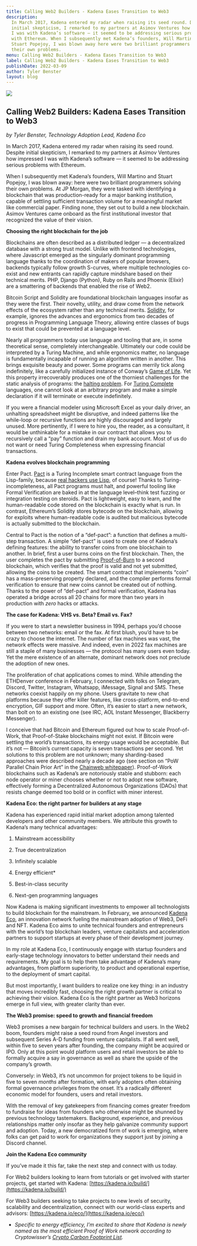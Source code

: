 ```yaml
---
title: Calling Web2 Builders - Kadena Eases Transition to Web3
description:
  In March 2017, Kadena entered my radar when raising its seed round. Despite
  initial skepticism, I remarked to my partners at Asimov Ventures how impressed
  I was with Kadena’s software — it seemed to be addressing serious problems
  with Ethereum. When I subsequently met Kadena’s founders, Will Martino and
  Stuart Popejoy, I was blown away here were two brilliant programmers solving
  their own problems.
menu: Calling Web2 Builders - Kadena Eases Transition to Web3
label: Calling Web2 Builders - Kadena Eases Transition to Web3
publishDate: 2022-03-09
author: Tyler Benster
layout: blog
---
```


![](/assets/blog/1_jYzwXoAJq18vJgaOfl9rgA.webp)

## Calling Web2 Builders: Kadena Eases Transition to Web3

_by Tyler Benster, Technology Adoption Lead, Kadena Eco_

In March 2017, Kadena entered my radar when raising its seed round. Despite
initial skepticism, I remarked to my partners at Asimov Ventures how impressed I
was with Kadena’s software — it seemed to be addressing serious problems with
Ethereum.

When I subsequently met Kadena’s founders, Will Martino and Stuart Popejoy, I
was blown away: here were two brilliant programmers solving their own problems.
At JP Morgan, they were tasked with identifying a blockchain that was
production-ready for a major banking institution, capable of settling sufficient
transaction volume for a meaningful market like commercial paper. Finding none,
they set out to build a new blockchain. Asimov Ventures came onboard as the
first institutional investor that recognized the value of their vision.

**Choosing the right blockchain for the job**

Blockchains are often described as a distributed ledger — a decentralized
database with a strong trust model. Unlike with frontend technologies, where
Javascript emerged as the singularly dominant programming language thanks to the
coordination of makers of popular browsers, backends typically follow growth
S-curves, where multiple technologies co-exist and new entrants can rapidly
capture mindshare based on their technical merits. PHP, Django (Python), Ruby on
Rails and Phoenix (Elixir) are a smattering of backends that enabled the rise of
Web2.

Bitcoin Script and Solidity are foundational blockchain languages insofar as
they were the first. Their novelty, utility, and draw come from the network
effects of the ecosystem rather than any technical merits.
[Solidity](https://en.wikipedia.org/wiki/Solidity), for example, ignores the
advances and ergonomics from two decades of progress in Programming Language
Theory, allowing entire classes of bugs to exist that could be prevented at a
language level.

Nearly all programmers today use language and tooling that are, in some
theoretical sense, completely interchangeable. Ultimately our code could be
interpreted by a Turing Machine, and while ergonomics matter, no language is
fundamentally incapable of running an algorithm written in another. This brings
exquisite beauty and power. Some programs can merrily tick along indefinitely,
like a carefully initialized instance of Conway’s
[Game of Life](https://playgameoflife.com/). Yet this property irrecoverably
produces one of the thorniest challenges for the static analysis of programs:
the [halting problem](https://brilliant.org/wiki/halting-problem/). For
[Turing Complete](https://academy.binance.com/en/glossary/turing-complete)
languages, one cannot look at an arbitrary program and make a simple declaration
if it will terminate or execute indefinitely.

If you were a financial modeler using Microsoft Excel as your daily driver, an
unhalting spreadsheet might be disruptive, and indeed patterns like the
while-loop or recursive functions are highly discouraged and largely unused.
More pertinently, if I were to hire you, the reader, as a consultant, it would
be unthinkable for a mistake in our contract that allows you to recursively call
a “pay” function and drain my bank account. Most of us do not want or need
Turing Completeness when expressing financial transactions.

**Kadena evolves blockchain programming**

Enter Pact. [Pact](https://medium.com/kadena-io/tagged/pact) is a Turing
Incomplete smart contract language from the Lisp-family, because
[real hackers use Lisp](http://www.paulgraham.com/avg.html), of course! Thanks
to Turing-incompleteness, all Pact programs must halt, and powerful tooling like
Formal Verification are baked in at the language level–think test fuzzing or
integration testing on steroids. Pact is lightweight, easy to learn, and the
human-readable code stored on the blockchain is exactly what is run. In
contrast, Ethereum’s Solidity stores bytecode on the blockchain, allowing for
exploits where human-readable code is audited but malicious bytecode is actually
submitted to the blockchain.

Central to Pact is the notion of a “def-pact”: a function that defines a
multi-step transaction. A simple “def-pact” is used to create one of Kadena’s
defining features: the ability to transfer coins from one blockchain to another.
In brief, first a user burns coins on the first blockchain. Then, the user
completes the pact by submitting
[Proof-of-Burn](https://www.investopedia.com/terms/p/proof-burn-cryptocurrency.asp#:~:text=Proof%20of%20burn%20%20is,%E2%80%9Cburn%E2%80%9D%20virtual%20currency%20tokens.)
to a second blockchain, which verifies that the proof is valid and not yet
submitted, allowing the coins to be created. The smart contract that implements
“coin” has a mass-preserving property declared, and the compiler performs formal
verification to ensure that new coins cannot be created out of nothing. Thanks
to the power of “def-pact” and formal verification, Kadena has operated a bridge
across all 20 chains for more than two years in production with _zero_ hacks or
attacks.

**The case for Kadena: VHS vs. Beta? Email vs. Fax?**

If you were to start a newsletter business in 1994, perhaps you’d choose between
two networks: email or the fax. At first blush, you’d have to be crazy to choose
the internet. The number of fax machines was vast, the network effects were
massive. And indeed, even in 2022 fax machines are still a staple of many
businesses — the protocol has many users even today. Yet the mere existence of
an alternate, dominant network does not preclude the adoption of new ones.

The proliferation of chat applications comes to mind. While attending the
ETHDenver conference in February, I connected with folks on Telegram, Discord,
Twitter, Instagram, Whatsapp, iMessage, Signal and SMS. These networks coexist
happily on my phone. Users gravitate to new chat platforms because they offer
killer features, like cross-platform, end-to-end encryption, GIF support and
more. Often, it’s easier to start a new network, than bolt on to an existing one
(see IRC, AOL Instant Messenger, Blackberry Messenger).

I conceive that had Bitcoin and Ethereum figured out how to scale Proof-of-Work,
that Proof-of-Stake blockchains might not exist. If Bitcoin were settling the
world’s transactions, its energy usage would be acceptable. But it’s not —
Bitcoin’s current capacity is seven transactions per second. Yet solutions to
this problem are not unknown; many sharding-based approaches were described
nearly a decade ago (see section on “PoW Parallel Chain Prior Art” in the
[Chainweb whitepaper](https://docs.kadena.io/basics/whitepapers/chainweb-layer-1)).
Proof-of-Work blockchains such as Kadena’s are notoriously stable and stubborn:
each node operator or miner chooses whether or not to adopt new software,
effectively forming a Decentralized Autonomous Organizations (DAOs) that resists
change deemed too bold or in conflict with miner interest.

**Kadena Eco: the right partner for builders at any stage**

Kadena has experienced rapid initial market adoption among talented developers
and other community members. We attribute this growth to Kadena’s many technical
advantages:

1.  Mainstream accessibility

2.  True decentralization

3.  Infinitely scalable

4.  Energy efficient\*

5.  Best-in-class security

6.  Next-gen programming languages

Now Kadena is making significant investments to empower all technologists to
build blockchain for the mainstream. In February, we announced
[Kadena Eco](https://medium.com/kadena-io/turbocharging-mainstream-adoption-with-kadena-eco-c6f4a2da1009),
an innovation network fueling the mainstream adoption of Web3, DeFi and NFT.
Kadena Eco aims to unite technical founders and entrepreneurs with the world’s
top blockchain leaders, venture capitalists and acceleration partners to support
startups at every phase of their development journey.

In my role at Kadena Eco, I continuously engage with startup founders and
early-stage technology innovators to better understand their needs and
requirements. My goal is to help them take advantage of Kadena’s many
advantages, from platform superiority, to product and operational expertise, to
the deployment of smart capital.

But most importantly, I want builders to realize one key thing: in an industry
that moves incredibly fast, choosing the right growth partner is critical to
achieving their vision. Kadena Eco is the right partner as Web3 horizons emerge
in full view, with greater clarity than ever.

**The Web3 promise: speed to growth and financial freedom**

Web3 promises a new bargain for technical builders and users. In the Web2 boom,
founders might raise a seed round from Angel investors and subsequent Series A-D
funding from venture capitalists. If all went well, within five to seven years
after founding, the company might be acquired or IPO. Only at this point would
platform users and retail investors be able to formally acquire a say in
governance as well as share the upside of the company’s growth.

Conversely: in Web3, it’s not uncommon for project tokens to be liquid in five
to seven _months_ after formation, with early adopters often obtaining formal
governance privileges from the onset. It’s a radically different economic model
for founders, users and retail investors.

With the removal of key gatekeepers from financing comes greater freedom to
fundraise for ideas from founders who otherwise might be shunned by previous
technology tastemakers. Background, experience, and previous relationships
matter only insofar as they help galvanize community support and adoption.
Today, a new democratized form of work is emerging, where folks can get paid to
work for organizations they support just by joining a Discord channel.

**Join the Kadena Eco community**

If you’ve made it this far, take the next step and connect with us today.

For Web2 builders looking to learn from tutorials or get involved with starter
projects, get started with Kadena:
[https://kadena.io/build/](https://kadena.io/build/)

For Web3 builders seeking to take projects to new levels of security,
scalability and decentralization, connect with our world-class experts and
advisors: [https://kadena.io/eco/](https://kadena.io/eco/)

- _Specific to energy efficiency, I’m excited to share that Kadena is newly
  named as the most efficient Proof of Work network according to Cryptowisser’s
  [Crypto Carbon Footprint List](https://www.cryptowisser.com/crypto-carbon-footprint/)._
